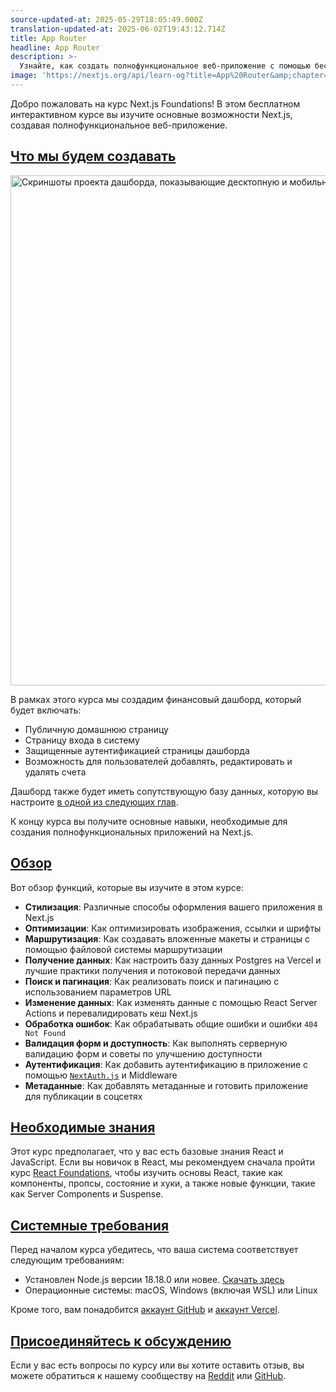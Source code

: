 ```yaml
---
source-updated-at: 2025-05-29T18:05:49.000Z
translation-updated-at: 2025-06-02T19:43:12.714Z
title: App Router
headline: App Router
description: >-
  Узнайте, как создать полнофункциональное веб-приложение с помощью бесплатного курса Next.js Foundations.
image: 'https://nextjs.org/api/learn-og?title=App%20Router&amp;chapter=2'
---
```


Добро пожаловать на курс Next.js Foundations! В этом бесплатном интерактивном курсе вы изучите основные возможности Next.js, создавая полнофункциональное веб-приложение.

[Что мы будем создавать](#what-well-be-building)
------------------------------------------------

<Image
  alt="Скриншоты проекта дашборда, показывающие десктопную и мобильную версии."
  srcLight="https://h8DxKfmAPhn8O0p3.public.blob.vercel-storage.com/learn/light/dashboard.png"
  srcDark="https://h8DxKfmAPhn8O0p3.public.blob.vercel-storage.com/learn/dark/dashboard.png"
  width="1378"
  height="816"
/>

В рамках этого курса мы создадим финансовый дашборд, который будет включать:

*   Публичную домашнюю страницу
*   Страницу входа в систему
*   Защищенные аутентификацией страницы дашборда
*   Возможность для пользователей добавлять, редактировать и удалять счета

Дашборд также будет иметь сопутствующую базу данных, которую вы настроите [в одной из следующих глав](/learn/dashboard-app/setting-up-your-database).

К концу курса вы получите основные навыки, необходимые для создания полнофункциональных приложений на Next.js.

[Обзор](#overview)
---------------------

Вот обзор функций, которые вы изучите в этом курсе:

*   **Стилизация**: Различные способы оформления вашего приложения в Next.js
*   **Оптимизации**: Как оптимизировать изображения, ссылки и шрифты
*   **Маршрутизация**: Как создавать вложенные макеты и страницы с помощью файловой системы маршрутизации
*   **Получение данных**: Как настроить базу данных Postgres на Vercel и лучшие практики получения и потоковой передачи данных
*   **Поиск и пагинация**: Как реализовать поиск и пагинацию с использованием параметров URL
*   **Изменение данных**: Как изменять данные с помощью React Server Actions и перевалидировать кеш Next.js
*   **Обработка ошибок**: Как обрабатывать общие ошибки и ошибки `404 Not Found`
*   **Валидация форм и доступность**: Как выполнять серверную валидацию форм и советы по улучшению доступности
*   **Аутентификация**: Как добавить аутентификацию в приложение с помощью [`NextAuth.js`](https://next-auth.js.org/) и Middleware
*   **Метаданные**: Как добавлять метаданные и готовить приложение для публикации в соцсетях

[Необходимые знания](#prerequisite-knowledge)
-------------------------------------------------

Этот курс предполагает, что у вас есть базовые знания React и JavaScript. Если вы новичок в React, мы рекомендуем сначала пройти курс [React Foundations](/learn/react-foundations), чтобы изучить основы React, такие как компоненты, пропсы, состояние и хуки, а также новые функции, такие как Server Components и Suspense.

[Системные требования](#system-requirements)
-------------------------------------------

Перед началом курса убедитесь, что ваша система соответствует следующим требованиям:

*   Установлен Node.js версии 18.18.0 или новее. [Скачать здесь](https://nodejs.org/en)
*   Операционные системы: macOS, Windows (включая WSL) или Linux

Кроме того, вам понадобится [аккаунт GitHub](https://github.com/join/) и [аккаунт Vercel](https://vercel.com/signup).

[Присоединяйтесь к обсуждению](#join-the-conversation)
-----------------------------------------------

Если у вас есть вопросы по курсу или вы хотите оставить отзыв, вы можете обратиться к нашему сообществу на [Reddit](https://reddit.com/r/vercel) или [GitHub](https://github.com/vercel/next-learn).